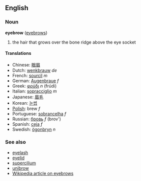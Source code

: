 ==English==
===Noun===
'''eyebrow''' ([[eyebrows]])
# the hair that grows over the bone ridge above the eye socket

====Translations====
*Chinese: [[眼眉]]
*Dutch: [[wenkbrauw]] ''de''
*French: [[sourcil]] ''m''
*German: [[Augenbraue]] ''f''
*Greek: [[φρύδι]] ''n'' (frúdi)
*Italian: [[sopracciglio]] ''m''
*Japanese: [[眉毛]]
*Korean: [[눈썹]]
*[[Polish]]: brew ''f''
*Portuguese: [[sobrancelha]] ''f''
*Russian: [[бровь]] ''f'' (brov')
*Spanish: [[ceja]] ''f''
*Swedish: [[ögonbryn]] ''n''

===See also===
*[[eyelash]]
*[[eyelid]]
*[[supercilium]]
*[[unibrow]]
*[[w:Eyebrow|Wikipedia article on eyebrows]]